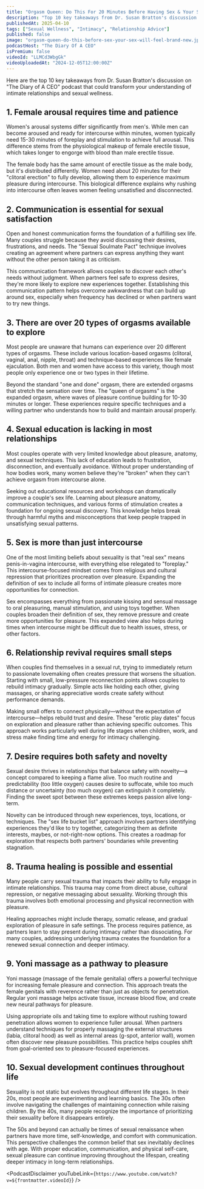 ```yaml
---
title: "Orgasm Queen: Do This For 20 Minutes Before Having Sex & Your Sex Will Feel Brand New!"
description: "Top 10 key takeaways from Dr. Susan Bratton's discussion on "The Diary of A CEO" podcast that could transform your understanding of intimate relationships and sexual wellness."
publishedAt: 2025-04-10
tags: ["Sexual Wellness", "Intimacy", "Relationship Advice"]
published: false
image: "orgasm-queen-do-this-before-sex-your-sex-will-feel-brand-new.jpg"
podcastHost: "The Diary Of A CEO"
isPremium: false
videoId: "LLMCd3WbgGk"
videoUploadedAt: "2024-12-05T12:00:00Z"
---
```



<PodcastSummaryPageLayout frontmatter={frontmatter}>

Here are the top 10 key takeaways from Dr. Susan Bratton's discussion on "The Diary of A CEO" podcast that could transform your understanding of intimate relationships and sexual wellness.

## 1. Female arousal requires time and patience

Women's arousal systems differ significantly from men's. While men can become aroused and ready for intercourse within minutes, women typically need 15-30 minutes of foreplay and stimulation to achieve full arousal. This difference stems from the physiological makeup of female erectile tissue, which takes longer to engorge with blood than male erectile tissue.

The female body has the same amount of erectile tissue as the male body, but it's distributed differently. Women need about 20 minutes for their "clitoral erection" to fully develop, allowing them to experience maximum pleasure during intercourse. This biological difference explains why rushing into intercourse often leaves women feeling unsatisfied and disconnected.

## 2. Communication is essential for sexual satisfaction

Open and honest communication forms the foundation of a fulfilling sex life. Many couples struggle because they avoid discussing their desires, frustrations, and needs. The "Sexual Soulmate Pact" technique involves creating an agreement where partners can express anything they want without the other person taking it as criticism.

This communication framework allows couples to discover each other's needs without judgment. When partners feel safe to express desires, they're more likely to explore new experiences together. Establishing this communication pattern helps overcome awkwardness that can build up around sex, especially when frequency has declined or when partners want to try new things.

## 3. There are over 20 types of orgasms available to explore

Most people are unaware that humans can experience over 20 different types of orgasms. These include various location-based orgasms (clitoral, vaginal, anal, nipple, throat) and technique-based experiences like female ejaculation. Both men and women have access to this variety, though most people only experience one or two types in their lifetime.

Beyond the standard "one and done" orgasm, there are extended orgasms that stretch the sensation over time. The "queen of orgasms" is the expanded orgasm, where waves of pleasure continue building for 10-30 minutes or longer. These experiences require specific techniques and a willing partner who understands how to build and maintain arousal properly.

## 4. Sexual education is lacking in most relationships

Most couples operate with very limited knowledge about pleasure, anatomy, and sexual techniques. This lack of education leads to frustration, disconnection, and eventually avoidance. Without proper understanding of how bodies work, many women believe they're "broken" when they can't achieve orgasm from intercourse alone.

Seeking out educational resources and workshops can dramatically improve a couple's sex life. Learning about pleasure anatomy, communication techniques, and various forms of stimulation creates a foundation for ongoing sexual discovery. This knowledge helps break through harmful myths and misconceptions that keep people trapped in unsatisfying sexual patterns.

## 5. Sex is more than just intercourse

One of the most limiting beliefs about sexuality is that "real sex" means penis-in-vagina intercourse, with everything else relegated to "foreplay." This intercourse-focused mindset comes from religious and cultural repression that prioritizes procreation over pleasure. Expanding the definition of sex to include all forms of intimate pleasure creates more opportunities for connection.

Sex encompasses everything from passionate kissing and sensual massage to oral pleasuring, manual stimulation, and using toys together. When couples broaden their definition of sex, they remove pressure and create more opportunities for pleasure. This expanded view also helps during times when intercourse might be difficult due to health issues, stress, or other factors.

## 6. Relationship revival requires small steps

When couples find themselves in a sexual rut, trying to immediately return to passionate lovemaking often creates pressure that worsens the situation. Starting with small, low-pressure reconnection points allows couples to rebuild intimacy gradually. Simple acts like holding each other, giving massages, or sharing appreciative words create safety without performance demands.

Making small offers to connect physically—without the expectation of intercourse—helps rebuild trust and desire. These "erotic play dates" focus on exploration and pleasure rather than achieving specific outcomes. This approach works particularly well during life stages when children, work, and stress make finding time and energy for intimacy challenging.

## 7. Desire requires both safety and novelty

Sexual desire thrives in relationships that balance safety with novelty—a concept compared to keeping a flame alive. Too much routine and predictability (too little oxygen) causes desire to suffocate, while too much distance or uncertainty (too much oxygen) can extinguish it completely. Finding the sweet spot between these extremes keeps passion alive long-term.

Novelty can be introduced through new experiences, toys, locations, or techniques. The "sex life bucket list" approach involves partners identifying experiences they'd like to try together, categorizing them as definite interests, maybes, or not-right-now options. This creates a roadmap for exploration that respects both partners' boundaries while preventing stagnation.

## 8. Trauma healing is possible and essential

Many people carry sexual trauma that impacts their ability to fully engage in intimate relationships. This trauma may come from direct abuse, cultural repression, or negative messaging about sexuality. Working through this trauma involves both emotional processing and physical reconnection with pleasure.

Healing approaches might include therapy, somatic release, and gradual exploration of pleasure in safe settings. The process requires patience, as partners learn to stay present during intimacy rather than dissociating. For many couples, addressing underlying trauma creates the foundation for a renewed sexual connection and deeper intimacy.

## 9. Yoni massage as a pathway to pleasure

Yoni massage (massage of the female genitalia) offers a powerful technique for increasing female pleasure and connection. This approach treats the female genitals with reverence rather than just as objects for penetration. Regular yoni massage helps activate tissue, increase blood flow, and create new neural pathways for pleasure.

Using appropriate oils and taking time to explore without rushing toward penetration allows women to experience fuller arousal. When partners understand techniques for properly massaging the external structures (labia, clitoral hood) as well as internal areas (g-spot, anterior wall), women often discover new pleasure possibilities. This practice helps couples shift from goal-oriented sex to pleasure-focused experiences.

## 10. Sexual development continues throughout life

Sexuality is not static but evolves throughout different life stages. In their 20s, most people are experimenting and learning basics. The 30s often involve navigating the challenges of maintaining connection while raising children. By the 40s, many people recognize the importance of prioritizing their sexuality before it disappears entirely.

The 50s and beyond can actually be times of sexual renaissance when partners have more time, self-knowledge, and comfort with communication. This perspective challenges the common belief that sex inevitably declines with age. With proper education, communication, and physical self-care, sexual pleasure can continue improving throughout the lifespan, creating deeper intimacy in long-term relationships.

<PodcastDisclaimer
  youTubeLink={`https://www.youtube.com/watch?v=${frontmatter.videoId}`}
/>

</PodcastSummaryPageLayout>
